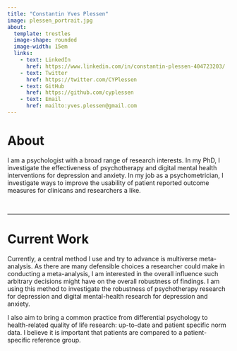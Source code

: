 ```yaml
---
title: "Constantin Yves Plessen"
image: plessen_portrait.jpg
about: 
  template: trestles
  image-shape: rounded
  image-width: 15em
  links:
    - text: LinkedIn
      href: https://www.linkedin.com/in/constantin-plessen-404723203/
    - text: Twitter
      href: https://twitter.com/CYPlessen
    - text: GitHub
      href: https://github.com/cyplessen
    - text: Email
      href: mailto:yves.plessen@gmail.com
---
```


# About

I am a psychologist with a broad range of research interests. In my PhD, I investigate the effectiveness of psychotherapy and digital mental health interventions for depression and anxiety. In my job as a psychometrician, I investigate ways to improve the usability of patient reported outcome measures for clinicans and researchers a like.

<br>

---

# Current Work

Currently, a central method I use and try to advance is multiverse meta-analysis. As there are many defensible choices a researcher could make in conducting a meta-analysis, I am interested in the overall influence such arbitrary decisions might have on the overall robustness of findings. I am using this method to investigate the robustness of psychotherapy research for depression and digital mental-health research for depression and anxiety.

I also aim to bring a common practice from differential psychology to health-related quality of life research: up-to-date and patient specific norm data. I believe it is important that patients are compared to a patient-specific reference group.


